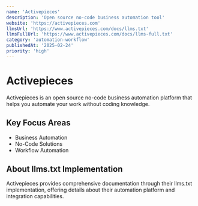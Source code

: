 ```yaml
---
name: 'Activepieces'
description: 'Open source no-code business automation tool'
website: 'https://activepieces.com'
llmsUrl: 'https://www.activepieces.com/docs/llms.txt'
llmsFullUrl: 'https://www.activepieces.com/docs/llms-full.txt'
category: 'automation-workflow'
publishedAt: '2025-02-24'
priority: 'high'
---
```


# Activepieces

Activepieces is an open source no-code business automation platform that helps you automate your work without coding knowledge.

## Key Focus Areas

- Business Automation
- No-Code Solutions
- Workflow Automation

## About llms.txt Implementation

Activepieces provides comprehensive documentation through their llms.txt implementation, offering details about their automation platform and integration capabilities.
